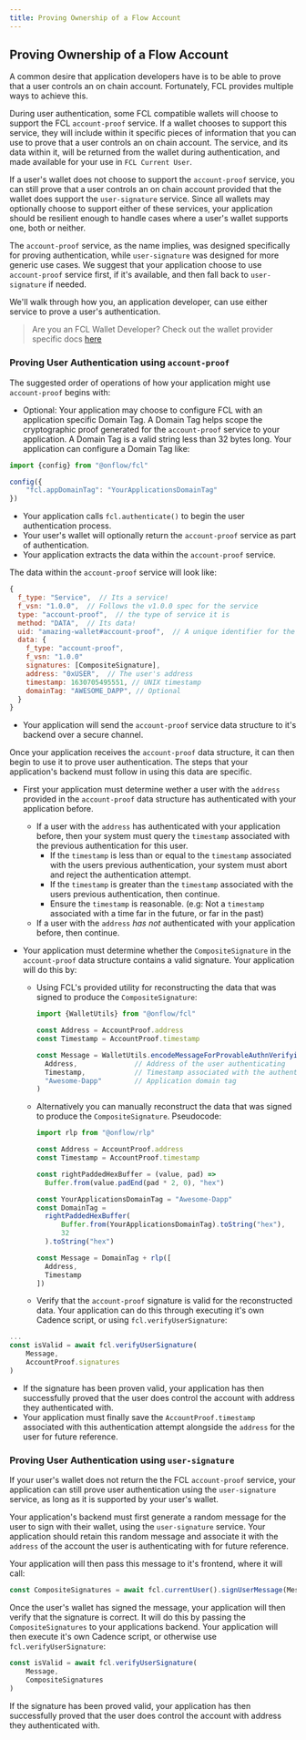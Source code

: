 ```yaml
---
title: Proving Ownership of a Flow Account
---
```


## Proving Ownership of a Flow Account

A common desire that application developers have is to be able to prove that a
user controls an on chain account. Fortunately, FCL provides multiple ways to
achieve this.

During user authentication, some FCL compatible wallets will choose to support
the FCL `account-proof` service. If a wallet chooses to support this service,
they will include within it specific pieces of information that you can use to
prove that a user controls an on chain account. The service, and its data within
it, will be returned from the wallet during authentication, and made available
for your use in `FCL Current User`. 

If a user's wallet does not choose to support the `account-proof` service, you
can still prove that a user controls an on chain account provided that the
wallet does support the `user-signature` service. Since all wallets may
optionally choose to support either of these services, your application should
be resilient enough to handle cases where a user's wallet supports one, both or
neither.

The `account-proof` service, as the name implies, was designed specifically for
proving authentication, while `user-signature` was designed for more generic use
cases. We suggest that your application choose to use `account-proof` service
first, if it's available, and then fall back to `user-signature` if needed.

We'll walk through how you, an application developer, can use either service to
prove a user's authentication.

> Are you an FCL Wallet Developer? Check out the wallet provider specific docs
[here](https://github.com/onflow/fcl-js/tree/master/packages/fcl/src/wallet-provider-spec/provable-authn.md)

### Proving User Authentication using `account-proof`

The suggested order of operations of how your application might use
`account-proof` begins with:

- Optional: Your application may choose to configure FCL with an application
  specific Domain Tag. A Domain Tag helps scope the cryptographic proof
  generated for the `account-proof` service to your application. A Domain Tag is
  a valid string less than 32 bytes long. Your application can configure a
  Domain Tag like:

```javascript
import {config} from "@onflow/fcl"

config({
    "fcl.appDomainTag": "YourApplicationsDomainTag"
})
```

- Your application calls `fcl.authenticate()` to begin the user authentication
  process.
- Your user's wallet will optionally return the `account-proof` service as part
  of authentication.
- Your application extracts the data within the `account-proof` service.

The data within the `account-proof` service will look like:

```javascript
{
  f_type: "Service",  // Its a service!
  f_vsn: "1.0.0",  // Follows the v1.0.0 spec for the service
  type: "account-proof",  // the type of service it is
  method: "DATA",  // Its data!
  uid: "amazing-wallet#account-proof",  // A unique identifier for the service            
  data: {
    f_type: "account-proof",
    f_vsn: "1.0.0"
    signatures: [CompositeSignature],
    address: "0xUSER",  // The user's address
    timestamp: 1630705495551, // UNIX timestamp
    domainTag: "AWESOME_DAPP", // Optional
  }         
}
```

- Your application will send the `account-proof` service data structure to it's
  backend over a secure channel.

Once your application receives the `account-proof` data structure, it can then
begin to use it to prove user authentication. The steps that your application's
backend must follow in using this data are specific.

- First your application must determine wether a user with the `address`
  provided in the `account-proof` data structure has authenticated with your
  application before.
    - If a user with the `address` has authenticated with your application
      before, then your system must query the `timestamp` associated with the
      previous authentication for this user.
        - If the `timestamp` is less than or equal to the `timestamp` associated
          with the users previous authentication, your system must abort and
          reject the authentication attempt.
        - If the `timestamp` is greater than the `timestamp` associated with the
          users previous authentication, then continue.
        - Ensure the `timestamp` is reasonable. (e.g: Not a `timestamp`
          associated with a time far in the future, or far in the past)
    - If a user with the `address` _has not_ authenticated with your application
      before, then continue.

- Your application must determine whether the `CompositeSignature` in the
  `account-proof` data structure contains a valid signature. Your application
  will do this by:
    - Using FCL's provided utility for reconstructing the data that was signed
    to produce the `CompositeSignature`:

      ```javascript 
      import {WalletUtils} from "@onflow/fcl"

      const Address = AccountProof.address 
      const Timestamp = AccountProof.timestamp

      const Message = WalletUtils.encodeMessageForProvableAuthnVerifying(
        Address,              // Address of the user authenticating
        Timestamp,            // Timestamp associated with the authentication
        "Awesome-Dapp"        // Application domain tag  
      )
      ```

    - Alternatively you can manually reconstruct the data that was signed to produce the
      `CompositeSignature`. Pseudocode:

      ```javascript
      import rlp from "@onflow/rlp"

      const Address = AccountProof.address
      const Timestamp = AccountProof.timestamp

      const rightPaddedHexBuffer = (value, pad) =>
        Buffer.from(value.padEnd(pad * 2, 0), "hex")

      const YourApplicationsDomainTag = "Awesome-Dapp"
      const DomainTag = 
        rightPaddedHexBuffer(
            Buffer.from(YourApplicationsDomainTag).toString("hex"), 
            32
        ).toString("hex")

      const Message = DomainTag + rlp([ 
        Address,
        Timestamp
      ])
      ```

  - Verify that the `account-proof` signature is valid for the reconstructed
    data. Your application can do this through executing it's own Cadence
    script, or using `fcl.verifyUserSignature`:

```javascript
...
const isValid = await fcl.verifyUserSignature(
    Message,
    AccountProof.signatures
)
```

- If the signature has been proven valid, your application has then successfully
  proved that the user does control the account with address they authenticated
  with.
- Your application must finally save the `AccountProof.timestamp` associated
  with this authentication attempt alongside the `address` for the user for
  future reference.

### Proving User Authentication using `user-signature`

If your user's wallet does not return the the FCL `account-proof` service, your
application can still prove user authentication using the `user-signature`
service, as long as it is supported by your user's wallet.

Your application's backend must first generate a random message for the user to
sign with their wallet, using the `user-signature` service. Your application
should retain this random message and associate it with the `address` of the
account the user is authenticating with for future reference.

Your application will then pass this message to it's frontend, where it will
call:

```javascript
const CompositeSignatures = await fcl.currentUser().signUserMessage(Message)
```

Once the user's wallet has signed the message, your application will then verify
that the signature is correct. It will do this by passing the
`CompositeSignatures` to your applications backend. Your application will then
execute it's own Cadence script, or otherwise use `fcl.verifyUserSignature`:

```javascript
const isValid = await fcl.verifyUserSignature(
    Message,
    CompositeSignatures
)
```

If the signature has been proved valid, your application has then successfully
proved that the user does control the account with address they authenticated
with.
